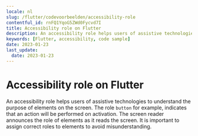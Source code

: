 ```yaml
---
locale: nl
slug: /flutter/codevoorbeelden/accessibility-role
contentful_id: rnFQ1YqoG5ZWd0Fycvd7I
title: Accessibility role on Flutter
description: An accessibility role helps users of assistive technologies to understand the purpose of elements on the screen.
keywords: [Flutter, accessibility, code sample]
date: 2023-01-23
last_update:
  date: 2023-01-23
---
```


# Accessibility role on Flutter

An accessibility role helps users of assistive technologies to understand the purpose of elements on the screen. The role `button` for example, indicates that an action will be performed on activation. The screen reader announces the role of elements as it reads the screen. It is important to assign correct roles to elements to avoid misunderstanding.

<CodeSample id="accessibility-role" locale="nl" platform="flutter"/>
